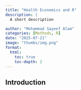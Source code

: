 ```yaml
---
title: "Health Economics and R"
description: | 
  A short description

author: "Mohammad Sayeef Alam"
categories: [Methods, R]
date: "2025-07-21"
image: "thumbs/img.png"
format:
  html:
    toc: true
    toc-depth: 2
---
```


## Introduction